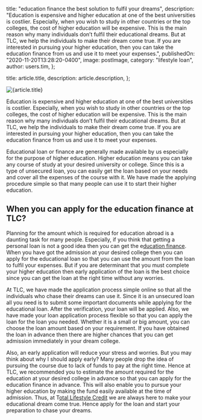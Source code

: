 
  title: "education finance the best solution to fulfil your dreams",
  description:
    "Education is expensive and higher education at one of the best universities is costlier. Especially, when you wish to study in other countries or the top colleges, the cost of higher education will be expensive. This is the main reason why many individuals don’t fulfil their educational dreams. But at TLC, we help the individuals to make their dream come true. If you are interested in pursuing your higher education, then you can take the education finance from us and use it to meet your expenses.",
  publishedOn: "2020-11-20T13:28:20-0400",
  image: postImage,
  category: "lifestyle loan",
  author: users.tim,
};

  title: article.title,
  description: article.description,
};


<Image src={postImage} alt={article.title} />

Education is expensive and higher education at one of the best universities is costlier. Especially, when you wish to study in other countries or the top colleges, the cost of higher education will be expensive. This is the main reason why many individuals don’t fulfil their educational dreams. But at TLC, we help the individuals to make their dream come true. If you are interested in pursuing your higher education, then you can take the education finance from us and use it to meet your expenses.

Educational loan or finance are generally made available by us especially for the purpose of higher education. Higher education means you can take any course of study at your desired university or college. Since this is a type of unsecured loan, you can easily get the loan based on your needs and cover all the expenses of the course with it. We have made the applying procedure simple so that many people can use it to start their higher education.

## When you can apply for the education finance at TLC?

Planning for the amount which is required for education abroad is a daunting task for many people. Especially, if you think that getting a personal loan is not a good idea then you can get the e[ducation finance](https://lifestyle.tlc.com.au/achieve-your-dreams-with-education-finance/). When you have got the admission at your desired college then you can apply for the educational loan so that you can use the amount from the loan to fulfil your expenses. But if you are determinant that you must complete your higher education then early application of the loan is the best choice since you can get the loan at the right time without any worries.

At TLC, we have made the application process simple online so that all the individuals who chase their dreams can use it. Since it is an unsecured loan all you need is to submit some important documents while applying for the educational loan. After the verification, your loan will be applied. Also, we have made your loan application process flexible so that you can apply the loan for the loan you needed. Whether it is a small or big amount, you can choose the loan amount based on your requirement. If you have obtained the loan in advance then there are higher chances that you can get admission immediately in your dream college.

Also, an early application will reduce your stress and worries. But you may think about why I should apply early? Many people drop the idea of pursuing the course due to lack of funds to pay at the right time. Hence at TLC, we recommended you to estimate the amount required for the education at your desired college in advance so that you can apply for the education finance in advance. This will also enable you to pursue your higher education by making the fund easily available at the time of admission. Thus, at T[otal Lifestyle Credit](https://tlc.com.au/) we are always here to make your educational dream come true. Hence apply for the loan and start your preparation to chase your dreams.
